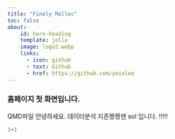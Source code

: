 ```yaml
---
title: "Finely Malloc"
toc: false
about:
    id: hero-heading
    template: jolla
    image: logo2.webp
    links: 
      - icon: github
      - text: Github
      - href: https://github.com/yesolee
---
```


### 홈페이지 첫 화면입니다.

QMD파일 안녕하세요. 데이터분석 지존짱짱맨 sol 입니다. !!!!!

```python
1+1
```
